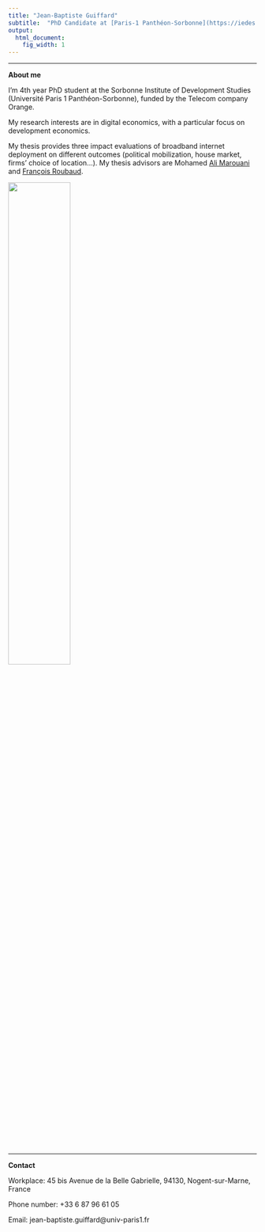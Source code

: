 ```yaml
---
title: "Jean-Baptiste Guiffard"
subtitle:  "PhD Candidate at [Paris-1 Panthéon-Sorbonne](https://iedes.pantheonsorbonne.fr/)"
output:
  html_document:
    fig_width: 1
---
```


----

**About me**

I'm 4th year PhD student at the Sorbonne Institute of Development Studies (Université Paris 1 Panthéon-Sorbonne), funded by the Telecom company Orange.

My research interests are in digital economics, with a particular focus on development economics.

My thesis provides three impact evaluations of broadband internet deployment on different outcomes (political mobilization, house market, firms' choice of location...). My thesis advisors are Mohamed [Ali Marouani](https://sites.google.com/view/mohamedali-marouani/rieme-conference-paris) and [François Roubaud](https://leda.dauphine.fr/fr/membre/detail-cv/profile/francois-roubaud.html).


![](images/profil_image.jpg){ width=50% }

----


**Contact**

Workplace: 45 bis Avenue de la Belle Gabrielle, 94130, Nogent-sur-Marne, France

Phone number: +33 6 87 96 61 05

Email:  jean-baptiste.guiffard@univ-paris1.fr
